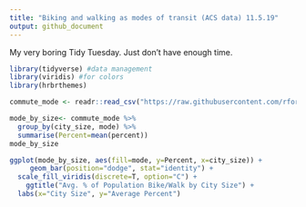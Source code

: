 ---
title: "Biking and walking as modes of transit (ACS data) 11.5.19"
output: github_document
---

My very boring Tidy Tuesday. Just don't have enough time.

``` {r}
library(tidyverse) #data management
library(viridis) #for colors
library(hrbrthemes)

commute_mode <- readr::read_csv("https://raw.githubusercontent.com/rfordatascience/tidytuesday/master/data/2019/2019-11-05/commute.csv")

mode_by_size<- commute_mode %>%
  group_by(city_size, mode) %>%
  summarise(Percent=mean(percent))
mode_by_size
```

``` {r}

ggplot(mode_by_size, aes(fill=mode, y=Percent, x=city_size)) + 
     geom_bar(position="dodge", stat="identity") +
  scale_fill_viridis(discrete=T, option="C") +
    ggtitle("Avg. % of Population Bike/Walk by City Size") +
  labs(x="City Size", y="Average Percent")

```
